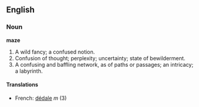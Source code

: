 ==English==

===Noun===

'''maze'''

#A wild fancy; a confused notion.
#Confusion of thought; perplexity; uncertainty; state of bewilderment.
#A confusing and baffling network, as of paths or passages; an intricacy; a labyrinth.
====Translations====
*French: [[dédale]] ''m'' (3)